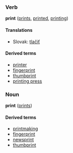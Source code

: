 ===Verb===
'''print''' ([[prints]], [[printed]], [[printing]])

==== Translations ====
*Slovak: [[tlačiť]]

====Derived terms====
*[[printer]]
*[[fingerprint]]
*[[thumbprint]]
*[[printing press]]

===Noun===
'''print''' ([[prints]])

====Derived terms====
*[[printmaking]]
*[[fingerprint]]
*[[newsprint]]
*[[thumbprint]]